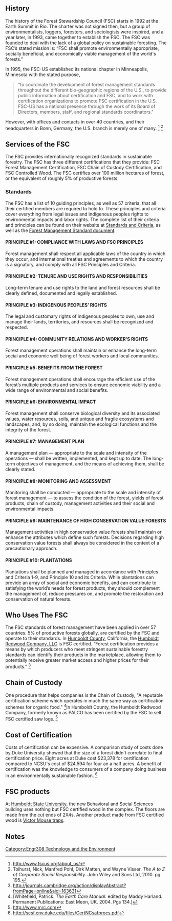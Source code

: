 {{TOCright}}
==History==

The history of the Forest Stewardship Council (FSC) starts in 1992 at the Earth Summit in Rio. The charter was not signed then, but a group of environmentalists, loggers, foresters, and sociologists were inspired, and a year later, in 1993, came together to establish the FSC. The FSC was founded to deal with the lack of a global policy on sustainable foresting. The FSC’s stated mission is: “FSC shall promote environmentally appropriate, socially beneficial, and economically viable management of the world's forests.”

In 1995, the FSC-US established its national chapter in Minneapolis, Minnesota with the stated purpose, <blockquote>
“to coordinate the development of forest management standards throughout the different bio-geographic regions of the U.S., to provide public information about certification and FSC, and to work with certification organizations to promote FSC certification in the U.S.  FSC-US has a national presence through the work of its Board of Directors, members, staff, and regional standards coordinators."
</blockquote> However, with offices and contacts in over 40 countries, and their headquarters in Bonn, Germany, the U.S. branch is merely one of many. <ref>http://www.fscus.org/about_us/</ref> <ref>Tolhurst, Nick, Manfred Pohl, Dirk Matten, and Wayne Visser. ''The A to Z of Corporate Social Responsibility.'' John Wiley and Sons Ltd, 2010. pg. 195.</ref>

==Services of the FSC==

The FSC provides internationally recognized standards in sustainable forestry. The FSC has three different certifications that they provide: FSC Forest Management Certification, FSC Chain of Custody Certification, and FSC Controlled Wood. The FSC certifies over 100 million hectares of forest, or the equivalent of roughly 5% of productive forests. {{fact}}

===Standards=== 

The FSC has a list of 10 guiding principles, as well as 57 criteria, that all their certified members are required to hold to. These principles and criteria cover everything from legal issues and indigenous peoples rights to environmental impacts and labor rights. The complete list of their criteria and principles can be found on their website at [http://www.fscus.org/standards_criteria/ Standards and Criteria], as well as the [http://www.fscus.org/images/documents/standards/FSC-US%20Forest%20Management%20Standard%20v1.0.pdf Forest Management Standard document].

====PRINCIPLE #1: COMPLIANCE WITH LAWS AND FSC PRINCIPLES====

Forest management shall respect all applicable laws of the country in which they occur, and international treaties and agreements to which the country is a signatory, and comply with all FSC Principles and Criteria.

====PRINCIPLE #2: TENURE AND USE RIGHTS AND RESPONSIBILITIES====

Long-term tenure and use rights to the land and forest resources shall be clearly defined, documented and legally established.

====PRINCIPLE #3: INDIGENOUS PEOPLES’ RIGHTS====

The legal and customary rights of indigenous peoples to own, use and manage their lands, territories, and resources shall be recognized and respected.

====PRINCIPLE #4: COMMUNITY RELATIONS AND WORKER’S RIGHTS====

Forest management operations shall maintain or enhance the long-term social and economic well being of forest workers and local communities.

====PRINCIPLE #5: BENEFITS FROM THE FOREST====

Forest management operations shall encourage the efficient use of the forest’s multiple products and services to ensure economic viability and a wide range of environmental and social benefits.

====PRINCIPLE #6: ENVIRONMENTAL IMPACT====

Forest management shall conserve biological diversity and its associated values, water resources, soils, and unique and fragile ecosystems and landscapes, and, by so doing, maintain the ecological functions and the integrity of the forest.

====PRINCIPLE #7: MANAGEMENT PLAN====

A management plan — appropriate to the scale and intensity of the operations — shall be written, implemented, and kept up to date. The long-term objectives of management, and the means of achieving them, shall be clearly stated.

====PRINCIPLE #8: MONITORING AND ASSESSMENT====

Monitoring shall be conducted — appropriate to the scale and intensity of forest management — to assess the condition of the forest, yields of forest products, chain of custody, management activities and their social and environmental impacts.

====PRINCIPLE #9: MAINTENANCE OF HIGH CONSERVATION VALUE FORESTS====

Management activities in high conservation value forests shall maintain or enhance the attributes which define such forests. Decisions regarding high conservation value forests shall always be considered in the context of a precautionary approach.

====PRINCIPLE #10: PLANTATIONS====

Plantations shall be planned and managed in accordance with Principles and Criteria 1-9, and Principle 10 and its Criteria. While plantations can provide an array of social and economic benefits, and can contribute to satisfying the world’s needs for forest products, they should complement the management of, reduce pressures on, and promote the restoration and conservation of natural forests. 

==Who Uses The FSC==

The FSC standards of forest management have been applied in over 57 countries. 5% of productive forests globally, are certified by the FSC and operate to their standards. In [[Humboldt County]], California, the [http://www.hrcllc.com/ Humboldt Redwood Company, LLC] is FSC certified.  “Forest certification provides a means by which producers who meet stringent sustainable forestry standards can identify their products in the marketplace, allowing them to potentially receive greater market access and higher prices for their products." <ref>http://journals.cambridge.org/action/displayAbstract?fromPage=online&aid=163631</ref>

==Chain of Custody==

One procedure that helps companies is the Chain of Custody, "A reputable certification scheme which operates in much the same way as certification schemes for organic food." <ref>
[Whitefield, Patrick. ''The Earth Care Manual.'' edited by Maddy Harland. Permanent Publications: East Meon, UK. 2004. Pgs 134.]</ref>In Humboldt County, the Humboldt Redwood Company, formerly known as PALCO has been certified by the FSC to sell FSC certified saw logs. <ref>http://www.mrc.com</ref>

==Cost of Certification==

Costs of certification can be expensive.  A comparison study of costs done by Duke University showed that the size of a forest didn't correlate to final certification price.  Eight acres at Duke cost $23,378 for certification compared to NCSU's cost of $24,594 for four an a half acres.  A benefit of certification was the knowledge to consumers of a company doing business in an environmentally sustainable fashion. <ref>http://scsf.env.duke.edu/files/CertNCsafprocs.pdf</ref>

==FSC products==

At [[Humboldt State University]], the new Behavioral and Social Sciences building uses nothing but FSC certified wood in the complex.  The floors are made from the cut ends of 2X4s. Another product made from FSC certified wood is [http://www.pestmall.com/victor-holdfast-mouse-traps-m326-9-traps.html Victor Mouse traps].

==Notes==
{{reflist}}

[[Category:Engr308 Technology and the Environment]]